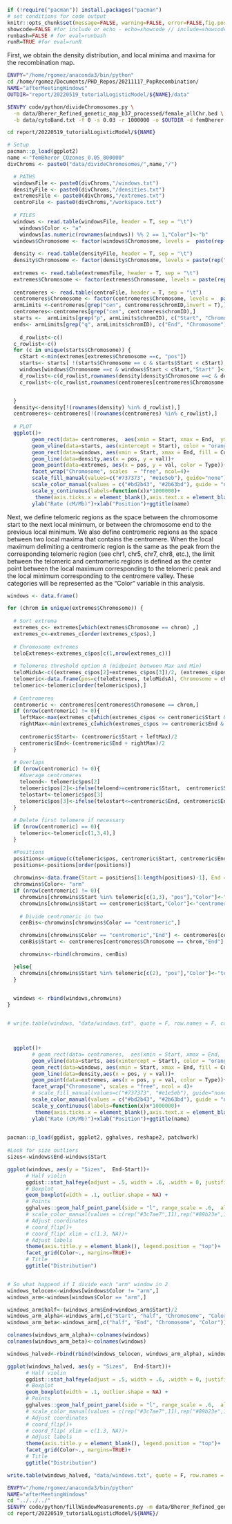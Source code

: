 <!-- # --- -->
<!-- # title: "Ordinal logistic model on large windows data" - chapter 1 -->
<!-- # author: "Ruth Gómez Graciani" -->
<!-- # output: -->
<!-- #   pdf_document: default -->
<!-- # header-includes: -->
<!-- #  \usepackage{float} -->
<!-- #  \floatplacement{figure}{H} -->
<!-- # --- -->

```r
if (!require("pacman")) install.packages("pacman")
# set conditions for code output
knitr::opts_chunk$set(message=FALSE, warning=FALSE, error=FALSE,fig.pos = "!H")
showcode=FALSE #for include or echo - echo=showcode // include=showcode
runbash=FALSE # for eval=runbash
runR=TRUE #for eval=runR
```


First, we obtain the density distribution, and local minima and maxima for the recombination map. 

<!-- Bash run to make standard windows -->

```bash
ENVPY="/home/rgomez/anaconda3/bin/python"
cd /home/rgomez/Documents/PHD_Repos/20211117_PopRecombination/
NAME="afterMeetingWindows"
OUTDIR="report/20220519_tutorialLogisticModel/${NAME}/data"

$ENVPY code/python/divideChromosomes.py \
  -m data/Bherer_Refined_genetic_map_b37_processed/female_allChr.bed \
  -b data/cytoBand.txt -f 0 -s 0.03 -r 1000000 -o $OUTDIR -d femBherer 

cd report/20220519_tutorialLogisticModel/${NAME}   
```

<!-- Windows visualization -->

```r
# Setup
pacman::p_load(ggplot2)
name <-"femBherer_COzones_0.05_800000"
divChroms <- paste0("data/divideChromosomes/",name,"/")

  # PATHS
  windowsFile <- paste0(divChroms,"/windows.txt")
  densityFile <- paste0(divChroms,"/densities.txt")
  extremesFile <- paste0(divChroms,"/extremes.txt")
  centroFile <- paste0(divChroms,"/workspace.txt")
  
  # FILES
  windows <- read.table(windowsFile, header = T, sep = "\t")
    windows$Color <- "a"
    windows[as.numeric(rownames(windows)) %% 2 == 1,"Color"]<-"b"
  windows$Chromosome <- factor(windows$Chromosome, levels =  paste(rep("chr", 23), as.character(c(c(1:22),"X")), sep = ""))
    
  density <- read.table(densityFile, header = T, sep = "\t")
  density$Chromosome <- factor(density$Chromosome, levels = paste(rep("chr", 23), as.character(c(c(1:22),"X")), sep = ""))
  
  extremes <- read.table(extremesFile, header = T, sep = "\t")
  extremes$Chromosome <- factor(extremes$Chromosome, levels = paste(rep("chr", 23), as.character(c(c(1:22),"X")), sep = ""))
  
  centromeres <- read.table(centroFile, header = T, sep = "\t")
  centromeres$Chromosome <- factor(centromeres$Chromosome, levels =  paste(rep("chr", 23), as.character(c(c(1:22),"X")), sep = ""))
  armLimits <-centromeres[grep("cen", centromeres$chromID,invert = T),]
  centromeres<-centromeres[grep("cen", centromeres$chromID),]
  starts <-  armLimits[grep("p", armLimits$chromID), c("Start", "Chromosome")]
  ends<- armLimits[grep("q", armLimits$chromID), c("End", "Chromosome")]
  
    d_rowlist<-c()
  c_rowlist<-c()
  for (c in unique(starts$Chromosome)) {
    cStart <-min(extremes[extremes$Chromosome ==c, "pos"])
    starts<- starts[ !(starts$Chromosome == c & starts$Start < cStart), ] # chromosome start will be first minimum
    windows[windows$Chromosome ==c & windows$Start < cStart,"Start" ]<-cStart #window start may be affected
    d_rowlist<-c(d_rowlist,rownames(density[density$Chromosome ==c & density$pos < cStart,])) #some densities will disappear
    c_rowlist<-c(c_rowlist,rownames(centromeres[centromeres$Chromosome ==c & centromeres$Start < cStart,])) # if starts with centromere will disappear


  }
  density<-density[!(rownames(density) %in% d_rowlist),]
  centromeres<-centromeres[!(rownames(centromeres) %in% c_rowlist),]
  
  # PLOT
  ggplot()+
        geom_rect(data= centromeres,  aes(xmin = Start, xmax = End,  ymin = 0, ymax = Inf), fill = "blue4", alpha = 0.5)+
        geom_vline(data=starts, aes(xintercept = Start), color = "orange")+geom_vline(data=ends, aes(xintercept = End), color = "orange")+
        geom_rect(data=windows, aes(xmin = Start, xmax = End, fill = Color, ymin = 0, ymax = Inf), alpha = 0.3)+
        geom_line(data=density,aes(x = pos, y = val))+
        geom_point(data=extremes, aes(x = pos, y = val, color = Type))+
        facet_wrap("Chromosome", scales  = "free", ncol=4)+
        scale_fill_manual(values=c("#737373", "#e1e5eb"), guide="none")+
        scale_color_manual(values = c("#bd2b43", "#2b63bd"), guide = "none")+
        scale_y_continuous(labels=function(x)x*1000000)+
         theme(axis.ticks.x = element_blank(),axis.text.x = element_blank(),axis.text.y = element_text(size = 5))+
        ylab("Rate (cM/Mb)")+xlab("Position")+ggtitle(name) 

```

\newpage

Next, we define telomeric regions as the space between the chromosome start to the next local minimum, or between the chromosome end to the previous local minimum. We also define centromeric regions as the space between two local maxima that contains the centromere. When the local maximum delimiting a centromeric region is the same as the peak from the corresponding telomeric region (see chr1, chr5, chr7, chr8, etc.), the limit between the telomeric and centromeric regions is defined as the center point between the local maximum corresponding to the telomeric peak and the local minimum corresponding to the centromere valley. These categories will be represented as the "Color" variable in this analysis. 


```r
windows <- data.frame()

for (chrom in unique(extremes$Chromosome)) {
  
  # Sort extrema
  extremes_c<- extremes[which(extremes$Chromosome == chrom) ,]
  extremes_c<-extremes_c[order(extremes_c$pos),]
  
  # Chromosome extremes
  teloExtremes<-extremes_c$pos[c(1,nrow(extremes_c))]
  
  # Telomeres threshold option A (midpoint between Max and Min)
  teloMidsA<-c((extremes_c$pos[2]+extremes_c$pos[3])/2, (extremes_c$pos[nrow(extremes_c)-1]+extremes_c$pos[nrow(extremes_c)-2])/2)
  telomeric<-data.frame(pos=c(teloExtremes, teloMidsA), Chromosome = chrom)
  telomeric<-telomeric[order(telomeric$pos),]
  
  # Centromeres
  centromeric <- centromeres[centromeres$Chromosome == chrom,]
  if (nrow(centromeric) != 0){
    leftMax<-max(extremes_c[which(extremes_c$pos <= centromeric$Start & extremes_c$Type == "Maxima"), "pos"])
    rightMax<-min(extremes_c[which(extremes_c$pos >= centromeric$End & extremes_c$Type == "Maxima"), "pos"])
    
    centromeric$Start<- (centromeric$Start + leftMax)/2
    centromeric$End<-(centromeric$End + rightMax)/2
  }
  
  # Overlaps
  if (nrow(centromeric) != 0){
    #Average centromeres
    teloend<- telomeric$pos[2]
    telomeric$pos[2]<-ifelse(teloend>=centromeric$Start,  centromeric$Start , teloend)
    telostart<-telomeric$pos[3]
    telomeric$pos[3]<-ifelse(telostart<=centromeric$End, centromeric$End, telostart )
  }
  
  # Delete first telomere if necessary
  if (nrow(centromeric) == 0){
    telomeric<-telomeric[c(1,3,4),]
  }

  #Positions
  positions<-unique(c(telomeric$pos, centromeric$Start, centromeric$End))
  positions<-positions[order(positions)]
  
  chromwins<-data.frame(Start = positions[1:length(positions)-1], End = positions[2:length(positions)], Chromosome = chrom)
  chromwins$Color<- "arm"
  if (nrow(centromeric) != 0){
    chromwins[chromwins$Start %in% telomeric[c(1,3), "pos"],"Color"]<-"telomeric"
    chromwins[chromwins$Start == centromeric$Start,"Color"]<-"centromeric"
    
    # Divide centromeric in two
    cenBis<-chromwins[chromwins$Color == "centromeric",]

    chromwins[chromwins$Color == "centromeric","End"] <- centromeres[centromeres$Chromosome == chrom,"Start"]
    cenBis$Start <- centromeres[centromeres$Chromosome == chrom,"End"]

    chromwins<-rbind(chromwins, cenBis)

  }else{
    chromwins[chromwins$Start %in% telomeric[c(2), "pos"],"Color"]<-"telomeric"
  }
  

  windows <- rbind(windows,chromwins)
}


# write.table(windows, "data/windows.txt", quote = F, row.names = F, col.names = T, sep = "\t")



  ggplot()+
        # geom_rect(data= centromeres,  aes(xmin = Start, xmax = End,  ymin = 0, ymax = Inf), fill = "blue4", alpha = 0.5)+
        geom_vline(data=starts, aes(xintercept = Start), color = "orange")+geom_vline(data=ends, aes(xintercept = End), color = "orange")+
        geom_rect(data=windows, aes(xmin = Start, xmax = End, fill = Color, ymin = 0, ymax = Inf), alpha = 0.3)+
        geom_line(data=density,aes(x = pos, y = val))+
        geom_point(data=extremes, aes(x = pos, y = val, color = Type))+
        facet_wrap("Chromosome", scales = "free", ncol = 4)+
        # scale_fill_manual(values=c("#737373", "#e1e5eb"), guide="none")+
        scale_color_manual(values = c("#bd2b43", "#2b63bd"), guide = "none")+
        scale_y_continuous(labels=function(x)x*1000000)+
         theme(axis.ticks.x = element_blank(),axis.text.x = element_blank(),axis.text.y = element_text(size = 5), legend.position = "top")+
        ylab("Rate (cM/Mb)")+xlab("Position")+ggtitle(name) 
  

```

```r


pacman::p_load(ggdist, ggplot2, gghalves, reshape2, patchwork)
  
#Look for size outliers
sizes<-windows$End-windows$Start

ggplot(windows, aes(y = "Sizes",  End-Start))+
      # Half violin
      ggdist::stat_halfeye(adjust = .5, width = .6, .width = 0, justification = -.2, point_colour = NA) +
      # Boxplot 
      geom_boxplot(width = .1, outlier.shape = NA) +
      # Points
      gghalves::geom_half_point_panel(side = "l", range_scale = .6,  alpha = .5, aes(color = Color))+
      # scale_color_manual(values = c(rep("#3c7ae7",11),rep("#89b23e",11) ))+
      # Adjust coordinates
      # coord_flip()+
      # coord_flip( xlim = c(1.3, NA))+
      # Adjust labels
      theme(axis.title.y = element_blank(), legend.position = "top")+
      facet_grid(Color~., margins=TRUE)+
      # Title
      ggtitle("Distribution")



```
```r
# So what happend if I divide each "arm" window in 2
windows_telocen<-windows[windows$Color != "arm",]
windows_arm<-windows[windows$Color == "arm",]

windows_arm$half<-(windows_arm$End+windows_arm$Start)/2
windows_arm_alpha<-windows_arm[,c("Start", "half", "Chromosome", "Color")]
windows_arm_beta<-windows_arm[,c("half", "End", "Chromosome", "Color")]

colnames(windows_arm_alpha)<-colnames(windows)
colnames(windows_arm_beta)<-colnames(windows)

windows_halved<-rbind(rbind(windows_telocen, windows_arm_alpha), windows_arm_beta)

ggplot(windows_halved, aes(y = "Sizes",  End-Start))+
      # Half violin
      ggdist::stat_halfeye(adjust = .5, width = .6, .width = 0, justification = -.2, point_colour = NA) +
      # Boxplot 
      geom_boxplot(width = .1, outlier.shape = NA) +
      # Points
      gghalves::geom_half_point_panel(side = "l", range_scale = .6,  alpha = .5, aes(color = Color))+
      # scale_color_manual(values = c(rep("#3c7ae7",11),rep("#89b23e",11) ))+
      # Adjust coordinates
      # coord_flip()+
      # coord_flip( xlim = c(1.3, NA))+
      # Adjust labels
      theme(axis.title.y = element_blank(), legend.position = "top")+
      facet_grid(Color~., margins=TRUE)+
      # Title
      ggtitle("Distribution")

write.table(windows_halved, "data/windows.txt", quote = F, row.names = F, col.names = T, sep = "\t")

```

<!-- Fill window information -->

```bash
ENVPY="/home/rgomez/anaconda3/bin/python"
NAME="afterMeetingWindows"
cd "../../../"
$ENVPY code/python/fillWindowMeasurements.py -m data/Bherer_Refined_genetic_map_b37_processed/female_allChr.bed -w report/20220519_tutorialLogisticModel/${NAME}/data/windows.txt  -o report/20220519_tutorialLogisticModel/${NAME}/data/ -d "chromRegions"
cd report/20220519_tutorialLogisticModel/${NAME}/

```
